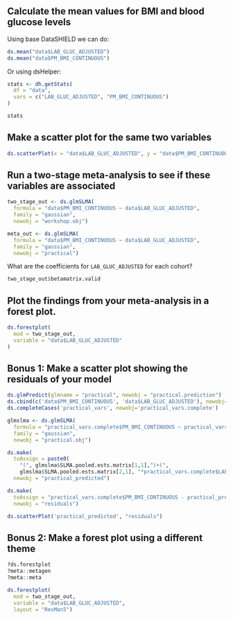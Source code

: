 ## Calculate the mean values for BMI and blood glucose levels

Using base DataSHIELD we can do:
```r
ds.mean("data$LAB_GLUC_ADJUSTED")
ds.mean("data$PM_BMI_CONTINUOUS")
```

Or using dsHelper:
```r
stats <- dh.getStats(
  df = "data",
  vars = c("LAB_GLUC_ADJUSTED", "PM_BMI_CONTINUOUS")
)

stats
````
## Make a scatter plot for the same two variables
```r
ds.scatterPlot(x = "data$LAB_GLUC_ADJUSTED", y = "data$PM_BMI_CONTINUOUS")
```
## Run a two-stage meta-analysis to see if these variables are associated
```r
two_stage_out <- ds.glmSLMA(
  formula = "data$PM_BMI_CONTINUOUS ~ data$LAB_GLUC_ADJUSTED",
  family = "gaussian",
  newobj = "workshop.obj")
```
```r
meta_out <- ds.glmSLMA(
  formula = "data$PM_BMI_CONTINUOUS ~ data$LAB_GLUC_ADJUSTED",
  family = "gaussian",
  newobj = "practical")
```

What are the coefficients for `LAB_GLUC_ADJUSTED` for each cohort?
```r
two_stage_out$betamatrix.valid
```

## Plot the findings from your meta-analysis in a forest plot.
```r
ds.forestplot(
  mod = two_stage_out,
  variable = "data$LAB_GLUC_ADJUSTED"
)
```

## Bonus 1: Make a scatter plot showing the residuals of your model

```r
ds.glmPredict(glmname = "practical", newobj = "practical.prediction")
ds.cbind(c('data$PM_BMI_CONTINUOUS', 'data$LAB_GLUC_ADJUSTED'), newobj='practical_vars')
ds.completeCases('practical_vars', newobj='practical_vars.complete')

glmslma <- ds.glmSLMA(
  formula = "practical_vars.complete$PM_BMI_CONTINUOUS ~ practical_vars.complete$LAB_GLUC_ADJUSTED",
  family = "gaussian",
  newobj = "practical.obj")

ds.make(
  toAssign = paste0(
    "(", glmslma$SLMA.pooled.ests.matrix[1,1],")+(",
    glmslma$SLMA.pooled.ests.matrix[2,1], "*practical_vars.complete$LAB_GLUC_ADJUSTED)"),
  newobj = "practical_predicted")

ds.make(
  toAssign = "practical_vars.complete$PM_BMI_CONTINUOUS - practical_predicted",
  newobj = "residuals")

ds.scatterPlot('practical_predicted', "residuals")
```
## Bonus 2: Make a forest plot using a different theme
```r
?ds.forestplot
?meta::metagen
?meta::meta

ds.forestplot(
  mod = two_stage_out,
  variable = "data$LAB_GLUC_ADJUSTED",
  layout = "RevMan5")
```
